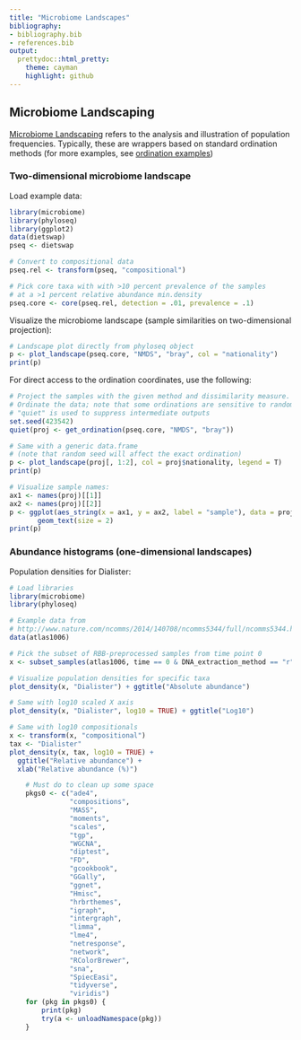 ```yaml
---
title: "Microbiome Landscapes"
bibliography: 
- bibliography.bib
- references.bib
output: 
  prettydoc::html_pretty:
    theme: cayman
    highlight: github
---
```

<!--
  %\VignetteEngine{knitr::rmarkdown}
  %\VignetteIndexEntry{microbiome tutorial - density}
  %\usepackage[utf8]{inputenc}
  %\VignetteEncoding{UTF-8}  
-->


## Microbiome Landscaping

[Microbiome Landscaping](https://academic.oup.com/femsre/article/doi/10.1093/femsre/fuw045/2979411/Intestinal-microbiome-landscaping-insight-in#58802539) refers to the analysis and illustration of population frequencies. Typically, these are wrappers based on standard ordination methods (for more examples, see [ordination examples](Ordination.html))


### Two-dimensional microbiome landscape

Load example data:

```r
library(microbiome)
library(phyloseq)
library(ggplot2)
data(dietswap)
pseq <- dietswap

# Convert to compositional data
pseq.rel <- transform(pseq, "compositional")

# Pick core taxa with with >10 percent prevalence of the samples
# at a >1 percent relative abundance min.density
pseq.core <- core(pseq.rel, detection = .01, prevalence = .1)
```


Visualize the microbiome landscape (sample similarities on two-dimensional projection):

```r
# Landscape plot directly from phyloseq object
p <- plot_landscape(pseq.core, "NMDS", "bray", col = "nationality")
print(p)
```

For direct access to the ordination coordinates, use the following:

```r
# Project the samples with the given method and dissimilarity measure. 
# Ordinate the data; note that some ordinations are sensitive to random seed
# "quiet" is used to suppress intermediate outputs
set.seed(423542)
quiet(proj <- get_ordination(pseq.core, "NMDS", "bray"))

# Same with a generic data.frame
# (note that random seed will affect the exact ordination)
p <- plot_landscape(proj[, 1:2], col = proj$nationality, legend = T)
print(p)

# Visualize sample names:
ax1 <- names(proj)[[1]]
ax2 <- names(proj)[[2]]
p <- ggplot(aes_string(x = ax1, y = ax2, label = "sample"), data = proj) +
       geom_text(size = 2)
print(p)
```


### Abundance histograms (one-dimensional landscapes)

Population densities for Dialister:

```r
# Load libraries
library(microbiome)
library(phyloseq)

# Example data from
# http://www.nature.com/ncomms/2014/140708/ncomms5344/full/ncomms5344.html
data(atlas1006)

# Pick the subset of RBB-preprocessed samples from time point 0
x <- subset_samples(atlas1006, time == 0 & DNA_extraction_method == "r")

# Visualize population densities for specific taxa
plot_density(x, "Dialister") + ggtitle("Absolute abundance")

# Same with log10 scaled X axis
plot_density(x, "Dialister", log10 = TRUE) + ggtitle("Log10")

# Same with log10 compositionals
x <- transform(x, "compositional")
tax <- "Dialister"
plot_density(x, tax, log10 = TRUE) +
  ggtitle("Relative abundance") +
  xlab("Relative abundance (%)")
```

```r
    # Must do to clean up some space
    pkgs0 <- c("ade4",
      	       "compositions",
    	       "MASS",
    	       "moments",
    	       "scales",
    	       "tgp",
    	       "WGCNA",
    	       "diptest",
    	       "FD",
    	       "gcookbook",
    	       "GGally",
    	       "ggnet",
    	       "Hmisc",
    	       "hrbrthemes",
    	       "igraph",
    	       "intergraph",
    	       "limma",
    	       "lme4",
    	       "netresponse",
    	       "network",
    	       "RColorBrewer",
    	       "sna",
    	       "SpiecEasi",
    	       "tidyverse",
    	       "viridis")
    for (pkg in pkgs0) {
        print(pkg)
        try(a <- unloadNamespace(pkg))
    }
```


